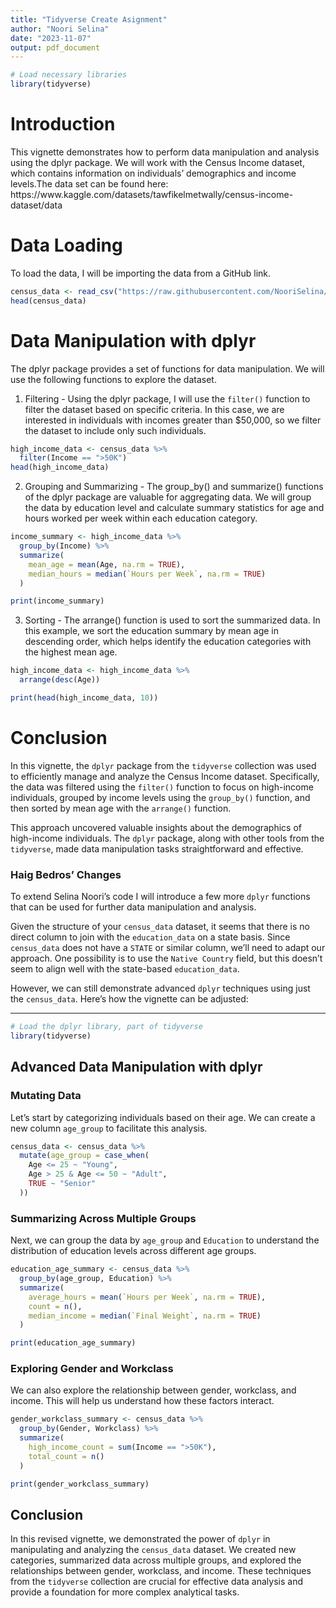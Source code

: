 ```yaml
---
title: "Tidyverse Create Asignment"
author: "Noori Selina"
date: "2023-11-07"
output: pdf_document
---
```


```r
# Load necessary libraries
library(tidyverse)
```

# Introduction 

This vignette demonstrates how to perform data manipulation and analysis using the dplyr package. We will work with the Census Income dataset, which contains information on individuals' demographics and income levels.The data set can be found here: https://www.kaggle.com/datasets/tawfikelmetwally/census-income-dataset/data


# Data Loading 
To load the data, I will be importing the data from a GitHub link.
```r
census_data <- read_csv("https://raw.githubusercontent.com/NooriSelina/Data-607/main/censusincome.csv")
head(census_data)
```
# Data Manipulation with dplyr
The dplyr package provides a set of functions for data manipulation. We will use the following functions to explore the dataset. 

1. Filtering - Using the dplyr package, I will use the `filter()` function to filter the dataset based on specific criteria. In this case, we are interested in individuals with incomes greater than $50,000, so we filter the dataset to include only such individuals.

```r
high_income_data <- census_data %>%
  filter(Income == ">50K")
head(high_income_data)
```


2. Grouping and Summarizing - The group_by() and summarize() functions of the dplyr package are valuable for aggregating data. We will group the data by education level and calculate summary statistics for age and hours worked per week within each education category.

```r
income_summary <- high_income_data %>%
  group_by(Income) %>%
  summarize(
    mean_age = mean(Age, na.rm = TRUE),
    median_hours = median(`Hours per Week`, na.rm = TRUE)
  )

print(income_summary)
```

3. Sorting - The arrange() function is used to sort the summarized data. In this example, we sort the education summary by mean age in descending order, which helps identify the education categories with the highest mean age.

```r
high_income_data <- high_income_data %>%
  arrange(desc(Age))

print(head(high_income_data, 10))
```


# Conclusion
In this vignette, the `dplyr` package from the `tidyverse` collection was used to efficiently manage and analyze the Census Income dataset. Specifically, the data was filtered using the `filter()` function to focus on high-income individuals, grouped by income levels using the `group_by()` function, and then sorted by mean age with the `arrange()` function.

This approach uncovered valuable insights about the demographics of high-income individuals. The `dplyr` package, along with other tools from the `tidyverse`, made data manipulation tasks straightforward and effective.


### Haig Bedros' Changes

To extend Selina Noori's code I will introduce a few more `dplyr` functions that can be used for further data manipulation and analysis. 

Given the structure of your `census_data` dataset, it seems that there is no direct column to join with the `education_data` on a state basis. Since `census_data` does not have a `STATE` or similar column, we'll need to adapt our approach. One possibility is to use the `Native Country` field, but this doesn't seem to align well with the state-based `education_data`.

However, we can still demonstrate advanced `dplyr` techniques using just the `census_data`. Here's how the vignette can be adjusted:

---

```r
# Load the dplyr library, part of tidyverse
library(tidyverse)
```

## Advanced Data Manipulation with dplyr

### Mutating Data

Let's start by categorizing individuals based on their age. We can create a new column `age_group` to facilitate this analysis.

```r
census_data <- census_data %>%
  mutate(age_group = case_when(
    Age <= 25 ~ "Young",
    Age > 25 & Age <= 50 ~ "Adult",
    TRUE ~ "Senior"
  ))
```

### Summarizing Across Multiple Groups

Next, we can group the data by `age_group` and `Education` to understand the distribution of education levels across different age groups.

```r
education_age_summary <- census_data %>%
  group_by(age_group, Education) %>%
  summarize(
    average_hours = mean(`Hours per Week`, na.rm = TRUE),
    count = n(),
    median_income = median(`Final Weight`, na.rm = TRUE)
  )

print(education_age_summary)
```

### Exploring Gender and Workclass

We can also explore the relationship between gender, workclass, and income. This will help us understand how these factors interact.

```r
gender_workclass_summary <- census_data %>%
  group_by(Gender, Workclass) %>%
  summarize(
    high_income_count = sum(Income == ">50K"),
    total_count = n()
  )

print(gender_workclass_summary)
```

## Conclusion

In this revised vignette, we demonstrated the power of `dplyr` in manipulating and analyzing the `census_data` dataset. We created new categories, summarized data across multiple groups, and explored the relationships between gender, workclass, and income. These techniques from the `tidyverse` collection are crucial for effective data analysis and provide a foundation for more complex analytical tasks.
